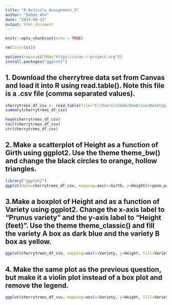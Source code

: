 ```yaml
---
title: "R_Activity_Assignment_3"
author: "Dahee Ahn"
date: "2024-09-13"
output: html_document
---
```


```r
knitr::opts_chunk$set(echo = TRUE)
```

```r
rm(list=ls())
```

```r
options(repos=c(CRAN="https://cran.r-project.org"))
install.packages("ggplot2")
```

## 1. Download the cherrytree data set from Canvas and load it into R using read.table(). Note this file is a .csv file (comma separated values).
```r
cherrytrees_df_csv <- read.table(file="C:/Users/chemk/OneDrive/Desktop/Classes/ENT6707_DataAnalysis/week4/cherrytrees.csv",header=TRUE, sep=",")
summary(cherrytrees_df_csv)
```
```r
head(cherrytrees_df_csv)
tail(cherrytrees_df_csv)
str(cherrytrees_df_csv)
```
## 2. Make a scatterplot of Height as a function of Girth using ggplot2. Use the theme theme_bw() and change the black circles to orange, hollow triangles.
```r
library("ggplot2")
ggplot(data=cherrytrees_df_csv, mapping=aes(x=Girth, y=Height))+geom_point(shape=2, col="orange")+theme_bw()
```
## 3.Make a boxplot of Height and as a function of Variety using ggplot2. Change the x-axis label to “Prunus variety” and the y-axis label to “Height (feet)”. Use the theme theme_classic() and fill the variety A box as dark blue and the variety B box as yellow.
```r
ggplot(cherrytrees_df_csv, mapping=aes(x=Variety, y=Height, fill=Variety))+geom_boxplot()+scale_fill_manual(values=c("A"="darkblue", "B"="yellow"))+theme_classic()+xlab("Prunus variety")+ylab("Height (feet)")
```


## 4. Make the same plot as the previous question, but make it a violin plot instead of a box plot and remove the legend.
```r
ggplot(cherrytrees_df_csv, mapping=aes(x=Variety, y=Height, fill=Variety))+geom_violin()+scale_fill_manual(values=c("A"="darkblue", "B"="yellow"))+theme_classic()+xlab("Prunus variety")+ylab("Height (feet)")+theme(legend.position="none")
```

